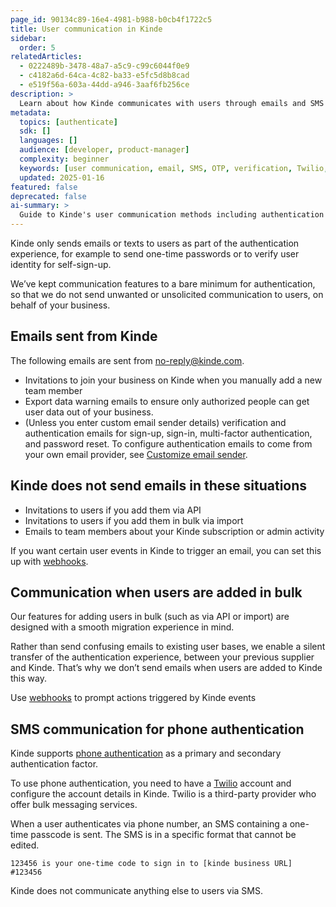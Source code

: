 ```yaml
---
page_id: 90134c89-16e4-4981-b988-b0cb4f1722c5
title: User communication in Kinde
sidebar:
  order: 5
relatedArticles:
  - 0222489b-3478-48a7-a5c9-c99c6044f0e9
  - c4182a6d-64ca-4c82-ba33-e5fc5d8b8cad
  - e519f56a-603a-44dd-a946-3aaf6fb256ce
description: >
  Learn about how Kinde communicates with users through emails and SMS for authentication purposes.
metadata:
  topics: [authenticate]
  sdk: []
  languages: []
  audience: [developer, product-manager]
  complexity: beginner
  keywords: [user communication, email, SMS, OTP, verification, Twilio, webhooks]
  updated: 2025-01-16
featured: false
deprecated: false
ai-summary: >
  Guide to Kinde's user communication methods including authentication emails, SMS OTP messages, and webhook integration for custom notifications.
---
```


Kinde only sends emails or texts to users as part of the authentication experience, for example to send one-time passwords or to verify user identity for self-sign-up.

We’ve kept communication features to a bare minimum for authentication, so that we do not send unwanted or unsolicited communication to users, on behalf of your business.

## Emails sent from Kinde

The following emails are sent from no-reply@kinde.com.

- Invitations to join your business on Kinde when you manually add a new team member
- Export data warning emails to ensure only authorized people can get user data out of your business.
- (Unless you enter custom email sender details) verification and authentication emails for sign-up, sign-in, multi-factor authentication, and password reset. To configure authentication emails to come from your own email provider, see [Customize email sender](/get-started/connect/customize-email-sender/).

## Kinde does not send emails in these situations

- Invitations to users if you add them via API
- Invitations to users if you add them in bulk via import
- Emails to team members about your Kinde subscription or admin activity

If you want certain user events in Kinde to trigger an email, you can set this up with [webhooks](/integrate/webhooks/add-manage-webhooks/).

## Communication when users are added in bulk

Our features for adding users in bulk (such as via API or import) are designed with a smooth migration experience in mind.

Rather than send confusing emails to existing user bases, we enable a silent transfer of the authentication experience, between your previous supplier and Kinde. That’s why we don’t send emails when users are added to Kinde this way.

<Aside>

Use [webhooks](/integrate/webhooks/add-manage-webhooks/) to prompt actions triggered by Kinde events

</Aside>

## SMS communication for phone authentication

Kinde supports [phone authentication](/authenticate/authentication-methods/phone-authentication/) as a primary and secondary authentication factor.

To use phone authentication, you need to have a [Twilio](https://www.twilio.com/en-us) account and configure the account details in Kinde. Twilio is a third-party provider who offer bulk messaging services.

When a user authenticates via phone number, an SMS containing a one-time passcode is sent. The SMS is in a specific format that cannot be edited.

```text
123456 is your one-time code to sign in to [kinde business URL] #123456
```

Kinde does not communicate anything else to users via SMS.
